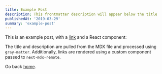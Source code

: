 ```yaml
---
title: Example Post
description: This frontmatter description will appear below the title
publishedAt: '2019-03-29'
summary: 'example-post'
---
```


This is an example post, with a [link](https://nextjs.org) and a React component:

<TestComponent name="next-mdx-remote" />

The title and description are pulled from the MDX file and processed using `gray-matter`. Additionally, links are rendered using a custom component passed to `next-mdx-remote`.

Go back [home](/).
